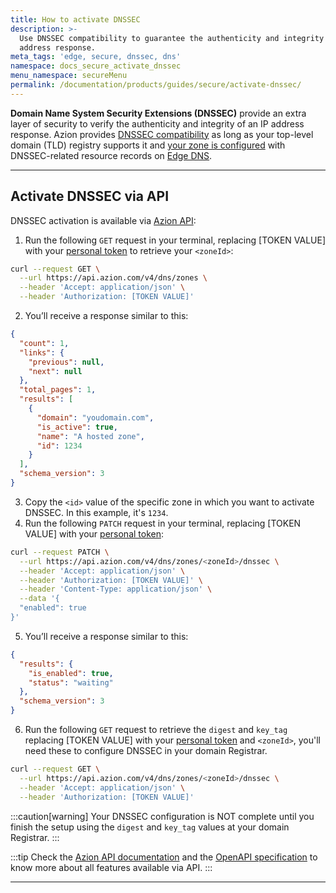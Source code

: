 ```yaml
---
title: How to activate DNSSEC
description: >-
  Use DNSSEC compatibility to guarantee the authenticity and integrity of an IP
  address response.
meta_tags: 'edge, secure, dnssec, dns'
namespace: docs_secure_activate_dnssec
menu_namespace: secureMenu
permalink: /documentation/products/guides/secure/activate-dnssec/
---
```



**Domain Name System Security Extensions (DNSSEC)** provide an extra layer of security to verify the authenticity and integrity of an IP address response. Azion provides [DNSSEC compatibility](/en/documentation/products/secure/edge-dns/dnssec-compatibility/) as long as your top-level domain (TLD) registry supports it and [your zone is configured](/en/documentation/products/guides/secure/edge-dns-configure-main-settings/) with DNSSEC-related resource records on [Edge DNS](/en/documentation/products/guides/secure/add-records/).

---

## Activate DNSSEC via API

DNSSEC activation is available via [Azion API](https://api.azion.com/#ea46919a-7130-426d-b38b-dc416b6c4c32):

1. Run the following `GET` request in your terminal, replacing [TOKEN VALUE] with your [personal token](/en/documentation/products/guides/personal-tokens/) to retrieve your `<zoneId>`:

```bash
curl --request GET \
  --url https://api.azion.com/v4/dns/zones \
  --header 'Accept: application/json' \
  --header 'Authorization: [TOKEN VALUE]'
```

2. You’ll receive a response similar to this:

```json
{
  "count": 1,
  "links": {
    "previous": null,
    "next": null
  },
  "total_pages": 1,
  "results": [
    {
      "domain": "youdomain.com",
      "is_active": true,
      "name": "A hosted zone",
      "id": 1234
    }
  ],
  "schema_version": 3
}
```

3. Copy the `<id>` value of the specific zone in which you want to activate DNSSEC. In this example, it's `1234`.
4. Run the following `PATCH` request in your terminal, replacing [TOKEN VALUE] with your [personal token](/en/documentation/products/guides/personal-tokens/):

```bash
curl --request PATCH \
  --url https://api.azion.com/v4/dns/zones/<zoneId>/dnssec \
  --header 'Accept: application/json' \
  --header 'Authorization: [TOKEN VALUE]' \
  --header 'Content-Type: application/json' \
  --data '{
  "enabled": true
}'
```

5. You’ll receive a response similar to this:

```json
{
  "results": {
    "is_enabled": true,
    "status": "waiting"
  },
  "schema_version": 3
}
```

6. Run the following `GET` request to retrieve the `digest` and `key_tag` replacing [TOKEN VALUE] with your [personal token](/en/documentation/products/guides/personal-tokens/) and `<zoneId>`, you'll need these to configure DNSSEC in your domain Registrar.

```bash
curl --request GET \
  --url https://api.azion.com/v4/dns/zones/<zoneId>/dnssec \
  --header 'Accept: application/json' \
  --header 'Authorization: [TOKEN VALUE]'
```

:::caution[warning]
Your DNSSEC configuration is NOT complete until you finish the setup using the `digest` and `key_tag` values at your domain Registrar.
:::

:::tip
Check the [Azion API documentation](https://api.azion.com/) and the [OpenAPI specification](https://github.com/aziontech/azionapi-openapi/) to know more about all features available via API.
:::

---

